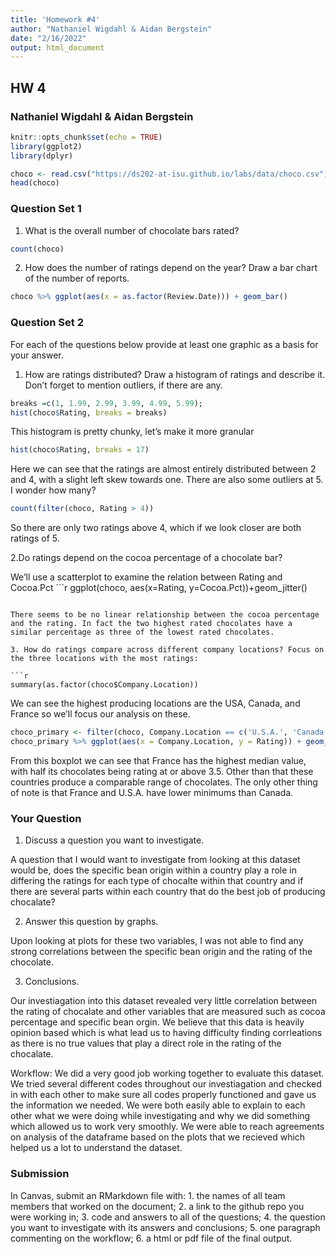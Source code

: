 ```yaml
---
title: 'Homework #4'
author: "Nathaniel Wigdahl & Aidan Bergstein"
date: "2/16/2022"
output: html_document
---
```


## HW 4
### Nathaniel Wigdahl & Aidan Bergstein

```r
knitr::opts_chunk$set(echo = TRUE)
library(ggplot2)
library(dplyr)
```
```r
choco <- read.csv("https://ds202-at-isu.github.io/labs/data/choco.csv")
head(choco)
```

### Question Set 1

1.  What is the overall number of chocolate bars rated?

```r
count(choco)
```

2. How does the number of ratings depend on the year? Draw a bar chart of the number of reports.

```r
choco %>% ggplot(aes(x = as.factor(Review.Date))) + geom_bar()
```
### Question Set 2

For each of the questions below provide at least one graphic as a basis for your answer.

   1. How are ratings distributed? Draw a histogram of ratings and describe it. Don’t forget to mention outliers, if there are any.
   
  ```r
  breaks =c(1, 1.99, 2.99, 3.99, 4.99, 5.99);
  hist(choco$Rating, breaks = breaks)
  ```
  This histogram is pretty chunky, let's make it more granular
  
  ```r
  hist(choco$Rating, breaks = 17)
  ```
  
  Here we can see that the ratings are almost entirely distributed between 2 and 4, with a slight left skew towards one. There are also some outliers at 5. I wonder how many?
  
  ```r
  count(filter(choco, Rating > 4))
  ```
  So there are only two ratings above 4, which if we look closer are both ratings of 5.
  

   2.Do ratings depend on the cocoa percentage of a chocolate bar?
   
   We'll use a scatterplot to examine the relation between Rating and Cocoa.Pct
   ```r
   ggplot(choco, aes(x=Rating, y=Cocoa.Pct))+geom_jitter()

   ```
   
   There seems to be no linear relationship between the cocoa percentage and the rating. In fact the two highest rated chocolates have a similar percentage as three of the lowest rated chocolates.
   
   3. How do ratings compare across different company locations? Focus on the three locations with the most ratings:
   
```r
summary(as.factor(choco$Company.Location))

```

We can see the highest producing locations are the USA, Canada, and France so we'll focus our analysis on these.

```r
choco_primary <- filter(choco, Company.Location == c('U.S.A.', 'Canada', 'France'))
choco_primary %>% ggplot(aes(x = Company.Location, y = Rating)) + geom_boxplot()
```

From this boxplot we can see that France has the highest median value, with half its chocolates being rating at or above 3.5. Other than that these countries produce a comparable range of chocolates. 
The only other thing of note is that France and U.S.A. have lower minimums than Canada.

### Your Question

1. Discuss a question you want to investigate.

A question that I would want to investigate from looking at this dataset would be, does the specific bean origin within a country play a role in differing the ratings for each type of chocalte within that country and if there are several parts within each country that do the best job of producing chocalate?

2. Answer this question by graphs.

Upon looking at plots for these two variables, I was not able to find any strong correlations between the specific bean origin and the rating of the chocolate.

3. Conclusions.

Our investiagation into this dataset revealed very little correlation between the rating of chocalate and other variables that are measured such as cocoa percentage and specific bean orgin. We believe that this data is heavily opinion based which is what lead us to having difficulty finding corrleations as there is no true values that play a direct role in the rating of the chocalate.

Workflow: We did a very good job working together to evaluate this dataset. We tried several different codes throughout our investiagation and checked in with each other to make sure all codes properly functioned and gave us the information we needed. We were both easily able to explain to each other what we were doing while investigating and why we did something which allowed us to work very smoothly. We were able to reach agreements on analysis of the dataframe based on the plots that we recieved which helped us a lot to understand the dataset.

### Submission
In Canvas, submit an RMarkdown file with:
1. the names of all team members that worked on the document;
2. a link to the github repo you were working in;
3. code and answers to all of the questions;
4. the question you want to investigate with its answers and conclusions;
5. one paragraph commenting on the workflow;
6. a html or pdf file of the final output.



